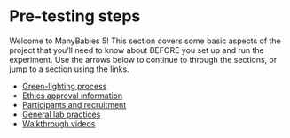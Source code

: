 # Pre-testing steps

Welcome to ManyBabies 5! This section covers some basic aspects of the project that you'll need to know about BEFORE you set up and run the experiment. Use the arrows below to continue to through the sections, or jump to a section using the links.

-   [Green-lighting process](#greenlight)
-   [Ethics approval information](#ethics-approval)
-   [Participants and recruitment](#participants)
-   [General lab practices](#genlab)
-   [Walkthrough videos](#walkthrough)